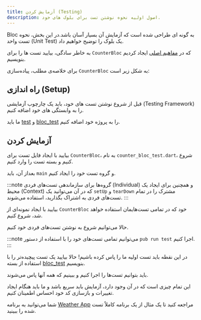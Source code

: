 ```yaml
---
title: آزمایش کردن (Testing)
description: اصول اولیه نحوه نوشتن تست برای بلوک های خود.
---
```



Bloc به گونه ای طراحی شده است که آزمایش آن بسیار آسان باشد.در این بخش، نحوه تست واحد (Unit Test) یک بلوک را توضیح خواهیم داد.

به خاطر سادگی، بیایید تست ها را برای `CounterBloc` که در [مفاهیم اصلی](/fa/bloc-concepts) ایجاد کردیم بنویسیم.

برای خلاصه‌ی مطلب، پیاده‌سازی `CounterBloc` به شکل زیر است:

<CounterBlocSnippet />

## راه اندازی (Setup)

قبل از شروع نوشتن تست های خود، باید یک چارچوب آزمایشی (Testing Framework) را به وابستگی های خود اضافه کنیم.

ما باید [test](https://pub.dev/packages/test) و [bloc_test](https://pub.dev/packages/bloc_test) را به پروژه خود اضافه کنیم.

<AddDevDependenciesSnippet />

## آزمایش کردن

بیایید با ایجاد فایل تست برای `CounterBloc`، به نام `counter_bloc_test.dart`، شروع کنیم و بسته تست را وارد کنیم.

<CounterBlocTestImportsSnippet />

بعداز آن، باید `main` و گروه تست خود را ایجاد کنیم.

<CounterBlocTestMainSnippet />

:::note
گروه‌ها برای سازماندهی تست‌های فردی (Individual) و همچنین برای ایجاد یک محیط (Context) که در آن می‌توانید یک `setUp` و `tearDown` مشترک را در تمام تست‌های فردی به اشتراک بگذارید، استفاده می‌شوند.
:::

بیایید با ایجاد نمونه‌ای از `CounterBloc` خود که در تمامی تست‌هایمان استفاده خواهد شد، شروع کنیم.

<CounterBlocTestSetupSnippet />

حالا می‌توانیم شروع به نوشتن تست‌های فردی خود کنیم.

<CounterBlocTestInitialStateSnippet />

:::note
می‌توانیم تمامی تست‌های خود را با استفاده از دستور `pub run test` اجرا کنیم.
:::

در این نقطه باید تست اولیه ما را پاس کرده باشیم! حالا بیایید یک تست پیچیده‌تر را با استفاده از بسته [bloc_test](https://pub.dev/packages/bloc_test) بنویسیم.

<CounterBlocTestBlocTestSnippet />

باید بتوانیم تست‌ها را اجرا کنیم و ببینیم که همه آنها پاس می‌شوند.

این تمام چیزی است که در آن وجود دارد، آزمایش باید سریع باشد و ما باید هنگام ایجاد تغییرات و بازسازی کد خود احساس اطمینان کنیم.

شما می‌توانید به برنامه [Weather App](https://github.com/felangel/bloc/tree/master/examples/flutter_weather) مراجعه کنید تا یک مثال از یک برنامه کاملاً تست شده را ببینید.
